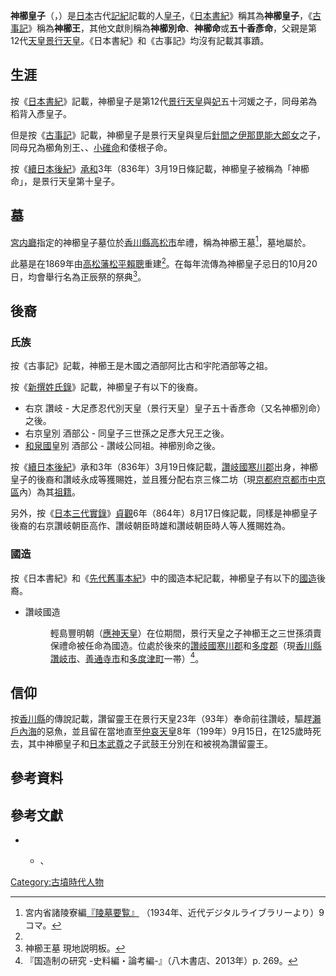 {{東亞男性歷史人物
|名稱 = 神櫛皇子
|身份 = [[皇子|皇子]]
|國家 = 日本
|時代 = [[古墳時代|古墳時代]]
|主君 = [[景行天皇|景行天皇]]
|屆數 =
|最高職務 = 
|前任 =
|繼任 = 
|圖片名稱 =
|圖片大小 =
|圖片說明 =
|氏 = 
|姓 = 
|穆坤= <!--清代八旗满洲人物专用-->
|名 =
|姓名 =
|羅馬拼音 = Kamikushi no miko<br>Kamikushiō<br>Kamukushi no miko<br>Kankushi no miko<br>Kangushi no miko
|假名 = {{lang|ja|かみくしのみこ}}<br>{{lang|ja|かみくしおう}}<br>{{lang|ja|かむくしのみこ}}<br>{{lang|ja|かんくしのみこ}}<br>{{lang|ja|かんぐしのみこ}}
|諺文 = <!--朝鮮、韓國人用-->
|字 =
|號=
|名乘 = <!--琉球士族用-->
|官職 = 
|封爵 =
|封號 = 
|位階 = 
|御稱號 = <!--日本皇族之稱號-->
|宮號1 = <!--日本皇族之宮號-->
|宮號2 = <!--朝鮮王族之宮號-->
|封地 =
|神號 =
|尊號 =
|族裔 = 
|信仰 =
|旗籍 = <!--清代八旗人物专用-->
|氏族 =
|籍貫 =
|本貫 = <!--朝鮮人用-->
|世居地= <!--清代八旗人物专用-->
|世居地/穆坤= <!--专门用于清代八旗满洲人物世居地和穆坤相同时-->
|祖籍 =
|本籍 =
|出身地 =
|府邸 =
|世系 = 
|初名 = 
|乳名 = <!--日本、朝鮮、琉球以外人物用-->
|幼名 = 
|兒名 = <!--朝鮮人用-->
|童名 = <!--琉球人用-->
|小字 =
|別名 = 
|法號 = 
|院號 = 
|其他名號 = 
|出生日期 = [[景行天皇|景行天皇]]4年（74年）
|出生地點 =
|婚年 =
|逝世日期 = [[仲哀天皇|仲哀天皇]]8年（199年）9月15日
|逝世地點 = 
|在位年代 =
|廟號 =
|諡號 =
|墓葬 = [[讚岐國|讚岐國]]牟禮（現[[香川縣|香川縣]][[高松市|高松市]]{{Link-ja|牟禮町|牟礼町}}[[古高松南站|牟禮]]）
|祠廟 =
|父親 = [[景行天皇|景行天皇]]
|嫡母 = [[播磨稻日大郎姬|播磨稻日大郎姬]]（{{Link-ja|稚武彥命|稚武彦命}}之女）
|母親 = 五十河媛或播磨稻日大郎姬
|繼父=
|繼母=
|養父=
|養母=
|猶父= <!--日本人用-->
|烏帽子親= 
|元配 =
|正室 = 
|妻 =
|繼室 =
|平妻 =
|側室 =
|元配之父 =
|元配之嫡母 =
|元配之母 =
|正室之父 = 
|正室之嫡母 =
|正室之母 =
|妻之父 = 
|妻之嫡母 =
|妻之母 =
|繼室之父 =
|繼室之嫡母 =
|繼室之母 =
|平妻之父 =
|平妻之嫡母 =
|平妻之母 =
|兄弟 = 櫛角別王<br>{{Link-ja|大碓皇子|大碓皇子}}<br>[[日本武尊|日本武尊]]<br>[[成務天皇|成務天皇]]<br>{{Link-ja|五百城入彥皇子|五百城入彦皇子}}<br>忍之別皇子<br>稚倭根子皇子<br>大酢別皇子<br>[[五十狹城入彥皇子|五十狹城入彥皇子]]<br>吉備兄彥皇子<br>稻背入彥皇子<br>{{Link-ja|武國凝別皇子|武国凝別皇子}}<br>日向襲津彥皇子<br>國乳別皇子<br>國背別皇子<br>豐戶別皇子<br>豐國別皇子<br>真若王<br>{{Link-ja|彥人大兄命|彦人大兄命}}<br>五十功彥命<br>若木之入日子王<br>銀王<br>稚屋彥命<br>天帶根命<br>武國皇別命<br>大曾色別命<br>石社別命<br>武押別命<br>曾能目別命<br>十市入彥命<br>襲小橋別命<Br>色己焦別命<br>息長彥人大兄水城命<br>熊忍津彦命<br>武弟別命<br>草木命<br>手事別命<br>大我門別命<br>豐日別命<br>三河宿禰命<br>豐手別命<br>倭宿禰命<br>豐津彥命<br>大焦別命
|姊妹 = 渟熨斗皇女<br>五百城入姬皇女<br>麛依姫皇女<br>高城入姬皇女<br>弟姬皇女<br>五百野皇女（[[齋宮|齋宮]]）<br>銀王<br>
|嫡兄弟 =
|嫡姊妹 =
|庶兄弟 =
|庶姊妹 =
|同胞兄弟 =
|同胞姊妹 =
|異母兄弟 =
|異母姊妹 =
|異父兄弟 =
|異父姊妹 =
|繼兄弟 =
|繼姊妹 =
|子 = 
|女 = 
|嫡子 =
|嫡女 =
|庶子 =
|庶女 =
|養子 =
|養女 =
|猶子 = <!--日本人用-->
|婿養子 = <!--日本人用-->
|烏帽子子 = <!--日本人用-->
|繼子 =
|繼女 =
|其他親屬 = [[仲哀天皇|仲哀天皇]]（侄子）
|出身 = <!---此处指科举出身--->
|功名 = 
|經歷 = 
|著作 =
|注釋 =
}}

'''神櫛皇子'''（{{jpn|j=神櫛皇子|hg=かみくしのみこ/かみくしおう/かむくしのみこ/かんくしのみこ/かんぐしのみこ|rm=Kamikushi no miko/Kamikushiō/Kamukushi no miko/Kankushi no miko/Kangushi no miko}}，{{bd|74年||199年||catIdx=Kamikushi no miko}}）是[[日本|日本]]古代[[記紀|記紀]]記載的人[[皇子|皇子]]，《[[日本書紀|日本書紀]]》稱其為'''神櫛皇子'''，《[[古事記|古事記]]》稱為'''神櫛王'''，其他文獻則稱為'''神櫛別命'''、'''神櫛命'''或'''五十香彥命'''，父親是第12代[[天皇|天皇]][[景行天皇|景行天皇]]。《日本書紀》和《古事記》均沒有記載其事蹟。

== 生涯 ==
按《[[日本書紀|日本書紀]]》記載，神櫛皇子是第12代[[景行天皇|景行天皇]]與[[妃|妃]]五十河媛之子，同母弟為稻背入彥皇子。

但是按《[[古事記|古事記]]》記載，神櫛皇子是景行天皇與皇后[[播磨稻日大郎姬|針間之伊那毘能大郎女]]之子，同母兄為櫛角別王、{{Link-ja|大碓皇子|大碓皇子|大碓命}}、[[日本武尊|小碓命]]和倭根子命。

按《[[續日本後紀|續日本後紀]]》[[承和_(仁明天皇)|承和]]3年（836年）3月19日條記載，神櫛皇子被稱為「神櫛命」，是景行天皇第十皇子。

== 墓 ==
[[宮内廳|宮内廳]]指定的神櫛皇子墓位於[[香川縣|香川縣]][[高松市|高松市]]{{Link-ja|牟禮町|牟礼町}}牟禮，稱為神櫛王墓<ref>宮内省諸陵寮編[http://kindai.ndl.go.jp/info:ndljp/pid/1237123 『陵墓要覧』] {{Wayback|url=http://kindai.ndl.go.jp/info:ndljp/pid/1237123 |date=20160304125658 }}（1934年、近代デジタルライブラリーより）9コマ。</ref>，墓地屬於{{Link-ja|上圓下方墳|上円下方墳}}。

此墓是在1869年由[[高松藩|高松藩]]{{Link-ja|知藩事|知藩事|知事}}[[松平賴聰|松平賴聰]]重建<ref name="説明板"/>。在每年流傳為神櫛皇子忌日的10月20日，均會舉行名為正辰祭的祭典<ref name="説明板">神櫛王墓 現地説明板。</ref>。

== 後裔 ==
=== 氏族 ===
按《古事記》記載，神櫛王是木國之酒部阿比古和宇陀酒部等之祖。

按《[[新撰姓氏錄|新撰姓氏錄]]》記載，神櫛皇子有以下的後裔。
* 右京{{Link-ja|皇別|皇別}} 讚岐{{Link-ja|真人 (日本)|真人|公}} - 大足彥忍代別天皇（景行天皇）皇子五十香彥命（又名神櫛別命）之後。
* 右京皇別 酒部公 - 同皇子三世孫之足彥大兄王之後。
* [[和泉國|和泉國]]皇別 酒部公 - 讚岐公同祖。神櫛別命之後。

按《[[續日本後紀|續日本後紀]]》承和3年（836年）3月19日條記載，[[讚岐國|讚岐國]][[寒川郡_(香川縣)|寒川郡]]出身，神櫛皇子的後裔{{Link-ja|讚岐永直|讃岐永直}}和讚岐永成等獲賜姓{{Link-ja|朝臣 (日本)|朝臣|朝臣}}，並且獲分配右京三條二坊（現[[京都府|京都府]][[京都市|京都市]][[中京區|中京區]]內）為其[[祖籍|祖籍]]{{Sfn|讃岐氏（古代氏族）|2010年}}。

另外，按《[[日本三代實錄|日本三代實錄]]》[[貞觀_(清和天皇)|貞觀]]6年（864年）8月17日條記載，同樣是神櫛皇子後裔的右京讚岐朝臣高作、讚岐朝臣時雄和讚岐朝臣時人等人獲賜姓為{{Link-ja|和氣氏|和気氏|和氣朝臣}}{{Sfn|別氏（古代氏族）|2010年}}。

=== 國造 ===
按《日本書紀》和《[[先代舊事本紀|先代舊事本紀]]》中的國造本紀記載，神櫛皇子有以下的[[國造|國造]]後裔。
* 讚岐國造
*: 輕島豐明朝（[[應神天皇|應神天皇]]）在位期間，景行天皇之子神櫛王之三世孫須賣保禮命被任命為國造。位處於後來的[[讚岐國|讚岐國]][[寒川郡_(香川縣)|寒川郡]]和[[多度郡|多度郡]]（現[[香川縣|香川縣]][[讚岐市|讚岐市]]、[[善通寺市|善通寺市]]和[[多度津町|多度津町]]一帯）<ref name="国造">『国造制の研究 -史料編・論考編-』（八木書店、2013年）p. 269。</ref>。

== 信仰 ==
按[[香川縣|香川縣]]的{{Link-ja|讚王|讃王|讚留靈王}}傳說記載，讚留靈王在景行天皇23年（93年）奉命前往讚岐，驅趕[[瀨戶內海|瀨戶內海]]的惡魚，並且留在當地直至[[仲哀天皇|仲哀天皇]]8年（199年）9月15日，在125歲時死去，其中神櫛皇子和[[日本武尊|日本武尊]]之子武鼓王分別在{{Link-ja|東讚|東讃}}和{{Link-ja|西讚|西讃}}被視為讚留靈王。

==參考資料==
{{reflist}}

==參考文獻== 
*{{cite book |editor= |title=日本古代氏族人名辞典 普及版 |publisher={{Link-ja|吉川弘文館|吉川弘文館}} |year=2010  |isbn=9784642014588}}
** {{Wikicite|reference=「讚岐氏」|ref={{Harvid|讃岐氏（古代氏族）|2010年}}}}、{{Wikicite|reference=「別氏」|ref={{Harvid|別氏（古代氏族）|2010年}}}}

{{DEFAULTSORT:Kamikushi no miko}}
[[Category:古墳時代人物|Category:古墳時代人物]]